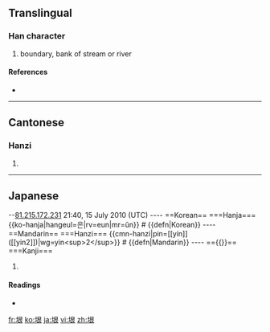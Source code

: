 {{also|圻}}
==Translingual==

===Han character===
{{Han char|rn=32|rad=土|as=06|sn=9|four=4713<sub>2</sub>|canj=土日女 (GAV)}}

# boundary, bank of stream or river

====References====
* {{Han ref|kx=0228.140|dkj=05054|dj=0464.110|hdz=10442.070|uh=57A0|ud=22432|bh=ABAD|bd=43949}}

----

==Cantonese==

===Hanzi===
{{yue-hanzi|jyut=|y=ngan4}}

# {{defn|Cantonese}}

----

==Japanese==

--[[Special:Contributions/81.215.172.231|81.215.172.231]] 21:40, 15 July 2010 (UTC)<nowiki>

----

==Korean==

===Hanja===
{{ko-hanja|hangeul=은|rv=eun|mr=ŭn}}

# {{defn|Korean}}

----

==Mandarin==

===Hanzi===
{{cmn-hanzi|pin=[[yín]] ([[yin2]])|wg=yin<sup>2</sup>}}

# {{defn|Mandarin}}

----

=={{}}==
</nowiki>===Kanji===
{{ja-kanji|grade=|rs=土06}}

# {{defn|Japanese}}

====Readings====
{{rfc-level|Readings at L4+ not in L3 POS section}}
* {{ja-readings|on=[[ぎん]] (gin), [[ごん]] (gon)|kun=[[さかい]] (sakai), [[きし]] (kishi)}}

[[fr:垠]]
[[ko:垠]]
[[ja:垠]]
[[vi:垠]]
[[zh:垠]]